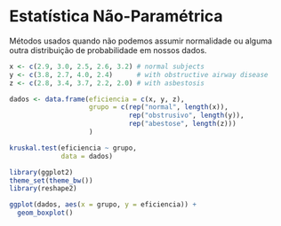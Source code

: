 # Estatística Não-Paramétrica {-#estatisticanaoparametrica}

Métodos usados quando não podemos assumir normalidade ou alguma outra distribuição de probabilidade em nossos dados.

```r
x <- c(2.9, 3.0, 2.5, 2.6, 3.2) # normal subjects
y <- c(3.8, 2.7, 4.0, 2.4)      # with obstructive airway disease
z <- c(2.8, 3.4, 3.7, 2.2, 2.0) # with asbestosis

dados <- data.frame(eficiencia = c(x, y, z),
                    grupo = c(rep("normal", length(x)),
                              rep("obstrusivo", length(y)),
                              rep("abestose", length(z)))
                    )

kruskal.test(eficiencia ~ grupo,
             data = dados)

library(ggplot2)
theme_set(theme_bw())
library(reshape2)

ggplot(dados, aes(x = grupo, y = eficiencia)) +
  geom_boxplot()
```
